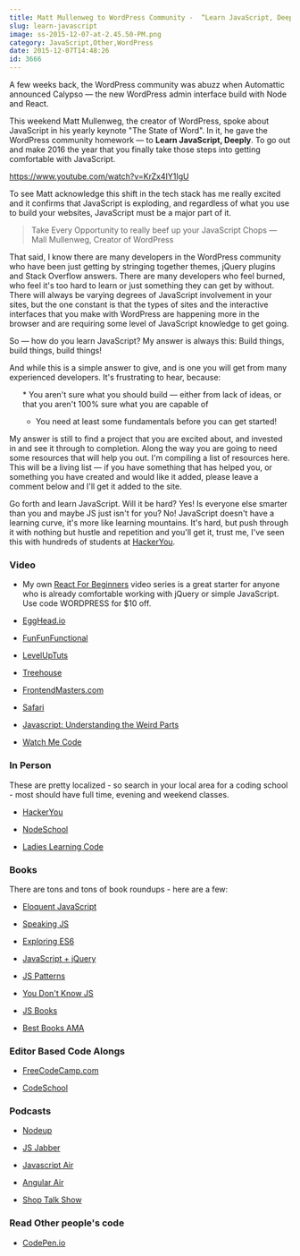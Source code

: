 ```yaml
---
title: Matt Mullenweg to WordPress Community -  “Learn JavaScript, Deeply”. Here are some resources for doing that.
slug: learn-javascript
image: ss-2015-12-07-at-2.45.50-PM.png
category: JavaScript,Other,WordPress
date: 2015-12-07T14:48:26
id: 3666
---
```


A few weeks back, the WordPress community was abuzz when Automattic announced Calypso — the new WordPress admin interface build with Node and React.

This weekend Matt Mullenweg, the creator of WordPress, spoke about JavaScript in his yearly keynote "The State of Word". In it, he gave the WordPress community homework — to **Learn JavaScript, Deeply**. To go out and make 2016 the year that you finally take those steps into getting comfortable with JavaScript.

https://www.youtube.com/watch?v=KrZx4IY1IgU

To see Matt acknowledge this shift in the tech stack has me really excited and it confirms that JavaScript is exploding, and regardless of what you use to build your websites, JavaScript must be a major part of it.

<blockquote>
  Take Every Opportunity to really beef up your JavaScript Chops — Mall Mullenweg, Creator of WordPress
</blockquote>

That said, I know there are many developers in the WordPress community who have been just getting by stringing together themes, jQuery plugins and Stack Overflow answers. There are many developers who feel burned, who feel it's too hard to learn or just something they can get by without. There will always be varying degrees of JavaScript involvement in your sites, but the one constant is that the types of sites and the interactive interfaces that you make with WordPress are happening more in the browser and are requiring some level of JavaScript knowledge to get going.

So — how do you learn JavaScript? My answer is always this: Build things, build things, build things!

And while this is a simple answer to give, and is one you will get from many experienced developers. It's frustrating to hear, because:

<ol>
* You aren't sure what you should build — either from lack of ideas, or that you aren't 100% sure what you are capable of

* You need at least some fundamentals before you can get started!

</ol>

My answer is still to find a project that you are excited about, and invested in and see it through to completion. Along the way you are going to need some resources that will help you out. I'm compiling a list of resources here. This will be a living list — if you have something that has helped you, or something you have created and would like it added, please leave a comment below and I'll get it added to the site.

Go forth and learn JavaScript. Will it be hard? Yes! Is everyone else smarter than you and maybe JS just isn't for you? No! JavaScript doesn't have a learning curve, it's more like learning mountains. It's hard, but push through it with nothing but hustle and repetition and you'll get it, trust me, I've seen this with hundreds of students at <a href="http://HackerYou.com">HackerYou</a>.

<h3>Video</h3>



* My own <a href="https://ReactForBeginners.com">React For Beginners</a> video series is a great starter for anyone who is already comfortable working with jQuery or simple JavaScript. Use code WORDPRESS for $10 off. 

* <a href="http://egghead.io">EggHead.io</a>

* <a href="https://www.youtube.com/channel/UCO1cgjhGzsSYb1rsB4bFe4Q">FunFunFunctional</a>

* <a href="https://www.youtube.com/user/LevelUpTuts">LevelUpTuts</a>

* <a href="http://teamtreehouse.com">Treehouse</a>

* <a href="http://FrontendMasters.com">FrontendMasters.com</a>

* <a href="https://www.safaribooksonline.com/">Safari</a>

* <a href="https://www.youtube.com/watch?v=Bv_5Zv5c-Ts">Javascript: Understanding the Weird Parts</a>

* <a href="https://sub.watchmecode.net/">Watch Me Code</a>



<h3>In Person</h3>

These are pretty localized - so search in your local area for a coding school - most should have full time, evening and weekend classes.



* <a href="http://HackerYou.com">HackerYou</a>

* <a href="http://nodeschool.io/chapters.html">NodeSchool</a> 

* <a href="http://LadiesLearningCode.com">Ladies Learning Code</a>



<h3>Books</h3>

There are tons and tons of book roundups - here are a few:



* <a href="http://eloquentjavascript.net/">Eloquent JavaScript</a>

* <a href="http://speakingjs.com/">Speaking JS</a>

* <a href="http://exploringjs.com/">Exploring ES6</a>

* <a href="http://www.javascriptbook.com/">JavaScript + jQuery</a>

* <a href="http://addyosmani.com/resources/essentialjsdesignpatterns/book/">JS Patterns</a>

* <a href="https://github.com/getify/You-Dont-Know-JS/blob/master/README.md#you-dont-know-js-book-series">You Don't Know JS</a>

* <a href="http://jsbooks.revolunet.com/">JS Books</a>

* <a href="https://github.com/wesbos/ama/issues/61">Best Books AMA</a>



<h3>Editor Based Code Alongs</h3>



* <a href="http://freecodecamp.com">FreeCodeCamp.com</a>

* <a href="http://CodeSchool.com">CodeSchool</a>



<h3>Podcasts</h3>



* <a href="http://nodeup.com/">Nodeup</a>

* <a href="https://devchat.tv/js-jabber/">JS Jabber</a>

* <a href="http://javascriptair.com/">Javascript Air</a>

* <a href="https://angularair.com/">Angular Air</a>

* <a href="http://shoptalkshow.com/">Shop Talk Show</a>



<h3>Read Other people's code</h3>



* <a href="http://Codepen.io">CodePen.io</a>